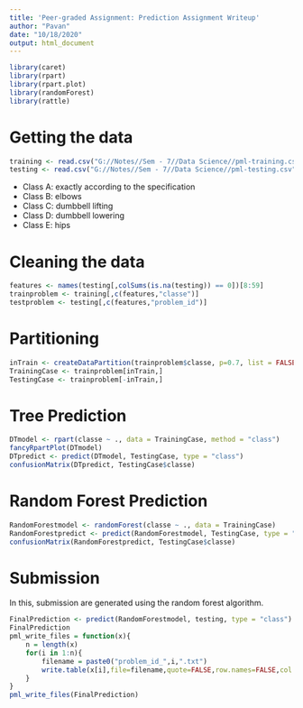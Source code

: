 ---
title: 'Peer-graded Assignment: Prediction Assignment Writeup'
author: "Pavan"
date: "10/18/2020"
output: html_document
---

```{r}
library(caret)
library(rpart)
library(rpart.plot)
library(randomForest)
library(rattle)
```

# Getting the data
```{r}
training <- read.csv("G://Notes//Sem - 7//Data Science//pml-training.csv")
testing <- read.csv("G://Notes//Sem - 7//Data Science//pml-testing.csv")
```

- Class A: exactly according to the specification  
- Class B: elbows 
- Class C: dumbbell lifting 
- Class D: dumbbell lowering   
- Class E: hips  

# Cleaning the data
```{r}
features <- names(testing[,colSums(is.na(testing)) == 0])[8:59]
trainproblem <- training[,c(features,"classe")]
testproblem <- testing[,c(features,"problem_id")]
```

# Partitioning
```{r}
inTrain <- createDataPartition(trainproblem$classe, p=0.7, list = FALSE)
TrainingCase <- trainproblem[inTrain,]
TestingCase <- trainproblem[-inTrain,]
```

# Tree Prediction
```{r}
DTmodel <- rpart(classe ~ ., data = TrainingCase, method = "class")
fancyRpartPlot(DTmodel)
DTpredict <- predict(DTmodel, TestingCase, type = "class")
confusionMatrix(DTpredict, TestingCase$classe)
```

# Random Forest Prediction
```{r}
RandomForestmodel <- randomForest(classe ~ ., data = TrainingCase)
RandomForestpredict <- predict(RandomForestmodel, TestingCase, type = "class")
confusionMatrix(RandomForestpredict, TestingCase$classe)
```


# Submission
In this, submission are generated using the random forest algorithm.
```{r}
FinalPrediction <- predict(RandomForestmodel, testing, type = "class")
FinalPrediction
pml_write_files = function(x){
    n = length(x)
    for(i in 1:n){
        filename = paste0("problem_id_",i,".txt")
        write.table(x[i],file=filename,quote=FALSE,row.names=FALSE,col.names=FALSE)
    }
}
pml_write_files(FinalPrediction)
```